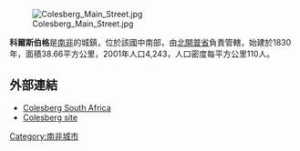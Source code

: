[[Image:Colesberg_Main_Street.jpg|right]]

'''科爾斯伯格'''是[[南非|南非]]的城鎮，位於該國中南部，由[[北開普省|北開普省]]負責管轄，始建於1830年，面積38.66平方公里，2001年人口4,243，人口密度每平方公里110人。

==外部連結==
*[https://web.archive.org/web/20080607010657/http://www.colesbergsouthafrica.com/ Colesberg South Africa]
*[http://www.colesberginfo.co.za/ Colesberg site] {{Wayback|url=http://www.colesberginfo.co.za/ |date=20210125162127 }}

{{SouthAfrica-geo-stub}}
[[Category:南非城市|Category:南非城市]]